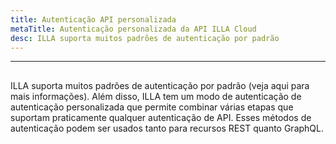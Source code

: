 ```yaml
---
title: Autenticação API personalizada
metaTitle: Autenticação personalizada da API ILLA Cloud
desc: ILLA suporta muitos padrões de autenticação por padrão
---
```


* * *

## <Heading hidden>Autenticação de API personalizada</Heading>

ILLA suporta muitos padrões de autenticação por padrão (veja aqui para mais informações). 
Além disso, ILLA tem um modo de autenticação de autenticação personalizada que permite combinar várias etapas que suportam praticamente qualquer autenticação de API. 
Esses métodos de autenticação podem ser usados tanto para recursos REST quanto GraphQL.
